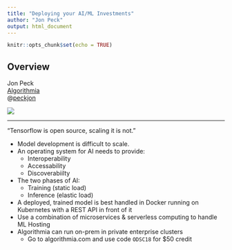 ```yaml
---
title: "Deploying your AI/ML Investments"
author: "Jon Peck"
output: html_document
---
```


```r
knitr::opts_chunk$set(echo = TRUE)
```

## Overview

<div class="row">

<div class="col-md-6">
Jon Peck  
[Algorithmia](https://algorithmia.com)  
@[peckjon](https://twitter.com/peckjon)  
</div>

<div class="col-md-6">
![](images/resized/peck_150.jpg)  
</div>

</div>

***

"Tensorflow is open source, scaling it is not."

- Model development is difficult to scale.
- An operating system for AI needs to provide:
    - Interoperability
    - Accessability
    - Discoverabiilty
- The two phases of AI:
    - Training (static load)
    - Inference (elastic load)
- A deployed, trained model is best handled in Docker running on Kubernetes with a REST API in front of it
- Use a combination of microservices & serverless computing to handle ML Hosting
- Algorithmia can run on-prem in private enterprise clusters
    - Go to algorithmia.com and use code `ODSC18` for $50 credit

